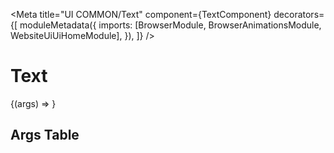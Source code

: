 


<Meta
  title="UI COMMON/Text"
  component={TextComponent}
  decorators={[
    moduleMetadata({
      imports: [BrowserModule, BrowserAnimationsModule, WebsiteUiUiHomeModule],
    }),
  ]}
/>

# Text

<Story name="Default" height="500px">
  {(args) => <drp-text {...args} />}
</Story>

## Args Table

<ArgsTable of={TextComponent} />
